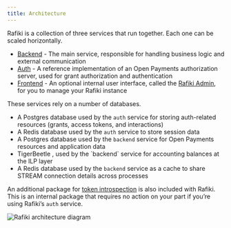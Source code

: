 ```yaml
---
title: Architecture
---
```



Rafiki is a collection of three services that run together. Each one can be scaled horizontally.

- [Backend](/integration/services/backend-service) - The main service, responsible for handling business logic and external communication
- [Auth](/integration/services/auth-service) - A reference implementation of an Open Payments authorization server, used for grant authorization and authentication
- [Frontend](/integration/services/frontend-service) - An optional internal user interface, called the [Rafiki Admin](/admin/admin-user-guide), for you to manage your Rafiki instance

These services rely on a number of databases.

- A Postgres database used by the `auth` service for storing auth-related resources (grants, access tokens, and interactions)
- A Redis database used by the `auth` service to store session data
- A Postgres database used by the `backend` service for Open Payments resources and application data
- <LinkOut href='https://github.com/tigerbeetle/tigerbeetle'>
    TigerBeetle
  </LinkOut>
  , used by the `backend` service for accounting balances at the ILP layer
- A Redis database used by the `backend` service as a cache to share STREAM connection details across processes

An additional package for [token introspection](/integration/services/token-introspection) is also included with Rafiki. This is an internal package that requires no action on your part if you’re using Rafiki’s `auth` service.

<img src='/img/rafiki-architecture.png' alt='Rafiki architecture diagram' />
